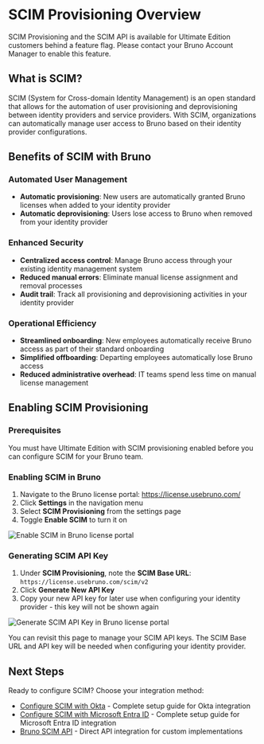 
# SCIM Provisioning Overview <PremiumBadge />

<Callout type="info">
SCIM Provisioning and the SCIM API is available for Ultimate Edition customers behind a feature flag. Please contact your Bruno Account Manager to enable this feature.
</Callout>

## What is SCIM?

SCIM (System for Cross-domain Identity Management) is an open standard that allows for the automation of user provisioning and deprovisioning between identity providers and service providers. With SCIM, organizations can automatically manage user access to Bruno based on their identity provider configurations.

## Benefits of SCIM with Bruno

### Automated User Management
- **Automatic provisioning**: New users are automatically granted Bruno licenses when added to your identity provider
- **Automatic deprovisioning**: Users lose access to Bruno when removed from your identity provider

### Enhanced Security
- **Centralized access control**: Manage Bruno access through your existing identity management system
- **Reduced manual errors**: Eliminate manual license assignment and removal processes
- **Audit trail**: Track all provisioning and deprovisioning activities in your identity provider

### Operational Efficiency
- **Streamlined onboarding**: New employees automatically receive Bruno access as part of their standard onboarding
- **Simplified offboarding**: Departing employees automatically lose Bruno access
- **Reduced administrative overhead**: IT teams spend less time on manual license management

## Enabling SCIM Provisioning

### Prerequisites

You must have Ultimate Edition with SCIM provisioning enabled before you can configure SCIM for your Bruno team.

### Enabling SCIM in Bruno

1. Navigate to the Bruno license portal: https://license.usebruno.com/
2. Click **Settings** in the navigation menu
3. Select **SCIM Provisioning** from the settings page
4. Toggle **Enable SCIM** to turn it on

<Image src="/screenshots/sso-scim-management/bruno-scim/scim-settings-1.webp" alt="Enable SCIM in Bruno license portal" width={800} height={600} className="rounded mt-4" />

### Generating SCIM API Key

1. Under **SCIM Provisioning**, note the **SCIM Base URL**: `https://license.usebruno.com/scim/v2`
2. Click **Generate New API Key**
3. Copy your new API key for later use when configuring your identity provider - this key will not be shown again

<Image src="/screenshots/sso-scim-management/bruno-scim/scim-settings-2.webp" alt="Generate SCIM API Key in Bruno license portal" width={800} height={600} className="rounded mt-4" />

You can revisit this page to manage your SCIM API keys. The SCIM Base URL and API key will be needed when configuring your identity provider.

## Next Steps

Ready to configure SCIM? Choose your integration method:

- [Configure SCIM with Okta](./configure-scim-with-okta) - Complete setup guide for Okta integration
- [Configure SCIM with Microsoft Entra ID](./configure-scim-with-entra-id) - Complete setup guide for Microsoft Entra ID integration
- [Bruno SCIM API](./bruno-scim-api) - Direct API integration for custom implementations

